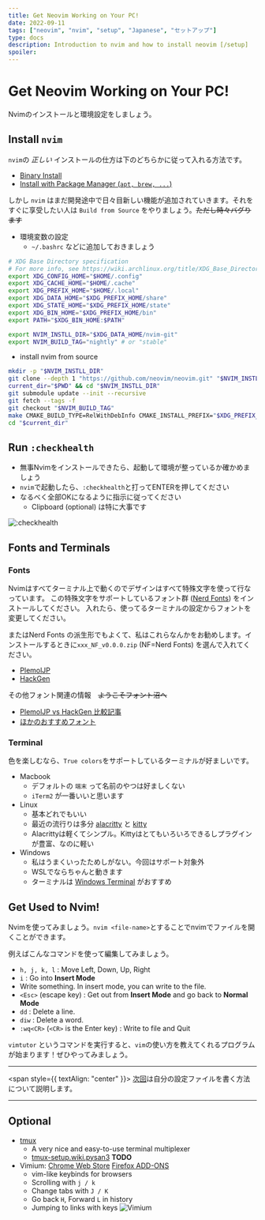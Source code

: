 ```yaml
---
title: Get Neovim Working on Your PC!
date: 2022-09-11
tags: ["neovim", "nvim", "setup", "Japanese", "セットアップ"]
type: docs
description: Introduction to nvim and how to install neovim [/setup]
spoiler: 
---
```


# Get Neovim Working on Your PC!

Nvimのインストールと環境設定をしましょう。

## Install `nvim`

`nvim`の *正しい* インストールの仕方は下のどちらかに従って入れる方法です。

- [Binary Install](https://github.com/neovim/neovim/releases/)
- [Install with Package Manager (`apt, brew, ...`)](https://github.com/neovim/neovim/wiki/Installing-Neovim#install-from-package)

しかし `nvim` はまだ開発途中で日々目新しい機能が追加されていきます。それをすぐに享受したい人は `Build from Source` をやりましょう。~~ただし時々バグります~~

- 環境変数の設定
  - `~/.bashrc` などに追加しておきましょう 

```bash
# XDG Base Directory specification
# For more info, see https://wiki.archlinux.org/title/XDG_Base_Directory
export XDG_CONFIG_HOME="$HOME/.config"
export XDG_CACHE_HOME="$HOME/.cache"
export XDG_PREFIX_HOME="$HOME/.local"
export XDG_DATA_HOME="$XDG_PREFIX_HOME/share"
export XDG_STATE_HOME="$XDG_PREFIX_HOME/state"
export XDG_BIN_HOME="$XDG_PREFIX_HOME/bin"
export PATH="$XDG_BIN_HOME:$PATH"

export NVIM_INSTLL_DIR="$XDG_DATA_HOME/nvim-git"
export NVIM_BUILD_TAG="nightly" # or "stable"
```

- install nvim from source

```bash
mkdir -p "$NVIM_INSTLL_DIR"
git clone --depth 1 "https://github.com/neovim/neovim.git" "$NVIM_INSTLL_DIR"
current_dir="$PWD" && cd "$NVIM_INSTLL_DIR"
git submodule update --init --recursive
git fetch --tags -f
git checkout "$NVIM_BUILD_TAG"
make CMAKE_BUILD_TYPE=RelWithDebInfo CMAKE_INSTALL_PREFIX="$XDG_PREFIX_HOME" install 
cd "$current_dir"
```

## Run `:checkhealth`

- 無事Nvimをインストールできたら、起動して環境が整っているか確かめましょう
- `nvim`で起動したら、`:checkhealth`と打ってENTERを押してください
- なるべく全部OKになるように指示に従ってください
  - Clipboard (optional) は特に大事です

![`:checkhealth`](./00-general-config/checkhealth.png)

## Fonts and Terminals

### Fonts

Nvimはすべてターミナル上で動くのでデザインはすべて特殊文字を使って行なっています。
この特殊文字をサポートしているフォント群 ([Nerd Fonts](https://www.nerdfonts.com/)) をインストールしてください。
入れたら、使ってるターミナルの設定からフォントを変更してください。

またはNerd Fonts の派生形でもよくて、私はこれらなんかをお勧めします。インストールするときに`xxx_NF_v0.0.0.zip` (NF=Nerd Fonts) を選んで入れてください。
- [PlemolJP](https://github.com/yuru7/PlemolJP)
- [HackGen](https://github.com/yuru7/HackGen)

その他フォント関連の情報　~~ようこそフォント沼へ~~
- [PlemolJP vs HackGen 比較記事](https://pouhon.net/font-plemol/6599/)
- [ほかのおすすめフォント](https://qiita.com/sl2/items/bf58dadb261c0a019571)

### Terminal

色を楽しむなら、`True colors`をサポートしているターミナルが好ましいです。

- Macbook
  - デフォルトの `端末` って名前のやつは好ましくない
  - `iTerm2` が一番いいと思います
- Linux
  - 基本どれでもいい
  - 最近の流行りは多分 [alacritty](https://alacritty.org/) と [kitty](https://sw.kovidgoyal.net/kitty/)
  - Alacrittyは軽くてシンプル。Kittyはとてもいろいろできるしプラグインが豊富、なのに軽い
- Windows
  - 私はうまくいったためしがない。今回はサポート対象外
  - WSLでならちゃんと動きます
  - ターミナルは [Windows Terminal](https://docs.microsoft.com/en-us/windows/terminal/install) がおすすめ

## Get Used to Nvim!

Nvimを使ってみましょう。`nvim <file-name>`とすることでnvimでファイルを開くことができます。

例えばこんなコマンドを使って編集してみましょう。

- `h, j, k, l` : Move Left, Down, Up, Right
- `i` : Go into **Insert Mode**
- Write something. In insert mode, you can write to the file.
- `<Esc>` (escape key) : Get out from **Insert Mode** and go back to **Normal Mode**
- `dd` : Delete a line.
- `diw` : Delete a word.
- `:wq<CR>` (`<CR>` is the Enter key) : Write to file and Quit

`vimtutor` というコマンドを実行すると、`vim`の使い方を教えてくれるプログラムが始まります！ぜひやってみましょう。

***

<span style={{ textAlign: "center" }}>
[次回](first-config)は自分の設定ファイルを書く方法について説明します。
</span>

***

## Optional

- [tmux](https://github.com/tmux/tmux)
  - A very nice and easy-to-use terminal multiplexer
  - [tmux-setup.wiki.pysan3](/tmux) **TODO**
- Vimium: [Chrome Web Store](https://chrome.google.com/webstore/detail/vimium/dbepggeogbaibhgnhhndojpepiihcmeb) [Firefox ADD-ONS](https://addons.mozilla.org/en-US/firefox/addon/vimium-ff/)
  - vim-like keybinds for browsers
  - Scrolling with `j / k`
  - Change tabs with `J / K`
  - Go back `H`, Forward `L` in history
  - Jumping to links with keys
    ![Vimium](./figures/vimium.png)
